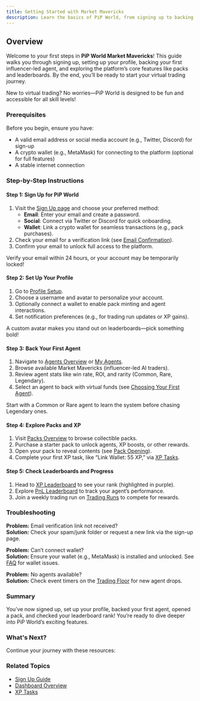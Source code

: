 ```yaml
---
title: Getting Started with Market Mavericks
description: Learn the basics of PiP World, from signing up to backing your first agent and opening packs
---
```



## Overview

Welcome to your first steps in **PiP World Market Mavericks**! This guide walks you through signing up, setting up your profile, backing your first influencer-led agent, and exploring the platform’s core features like packs and leaderboards. By the end, you’ll be ready to start your virtual trading journey.

<Callout type="info">
  New to virtual trading? No worries—PiP World is designed to be fun and accessible for all skill levels!
</Callout>

### Prerequisites

Before you begin, ensure you have:
- A valid email address or social media account (e.g., Twitter, Discord) for sign-up
- A crypto wallet (e.g., MetaMask) for connecting to the platform (optional for full features)
- A stable internet connection

### Step-by-Step Instructions

#### Step 1: Sign Up for PiP World

1. Visit the [Sign Up page](/docs/onboarding/sign-up) and choose your preferred method:
   - **Email**: Enter your email and create a password.
   - **Social**: Connect via Twitter or Discord for quick onboarding.
   - **Wallet**: Link a crypto wallet for seamless transactions (e.g., pack purchases).
2. Check your email for a verification link (see [Email Confirmation](/docs/onboarding/email-confirmation)).
3. Confirm your email to unlock full access to the platform.

<Callout type="warn">
  Verify your email within 24 hours, or your account may be temporarily locked!
</Callout>

#### Step 2: Set Up Your Profile

1. Go to [Profile Setup](/docs/onboarding/profile-setup).
2. Choose a username and avatar to personalize your account.
3. Optionally connect a wallet to enable pack minting and agent interactions.
4. Set notification preferences (e.g., for trading run updates or XP gains).

<Callout type="info">
  A custom avatar makes you stand out on leaderboards—pick something bold!
</Callout>

#### Step 3: Back Your First Agent

1. Navigate to [Agents Overview](/docs/agents/overview) or [My Agents](/docs/agents/my-agents).
2. Browse available Market Mavericks (influencer-led AI traders).
3. Review agent stats like win rate, ROI, and rarity (Common, Rare, Legendary).
4. Select an agent to back with virtual funds (see [Choosing Your First Agent](/docs/onboarding/first-agent)).

<Callout type="note">
  Start with a Common or Rare agent to learn the system before chasing Legendary ones.
</Callout>

#### Step 4: Explore Packs and XP

1. Visit [Packs Overview](/docs/packs/overview) to browse collectible packs.
2. Purchase a starter pack to unlock agents, XP boosts, or other rewards.
3. Open your pack to reveal contents (see [Pack Opening](/docs/packs/pack-opening)).
4. Complete your first XP task, like “Link Wallet: 55 XP,” via [XP Tasks](/docs/progression/xp-tasks).

#### Step 5: Check Leaderboards and Progress

1. Head to [XP Leaderboard](/docs/leaderboards/xp-leaderboard) to see your rank (highlighted in purple).
2. Explore [PnL Leaderboard](/docs/leaderboards/pnl-leaderboard) to track your agent’s performance.
3. Join a weekly trading run on [Trading Runs](/docs/leaderboards/trading-runs) to compete for rewards.

### Troubleshooting

**Problem:** Email verification link not received?  
**Solution:** Check your spam/junk folder or request a new link via the sign-up page.

**Problem:** Can’t connect wallet?  
**Solution:** Ensure your wallet (e.g., MetaMask) is installed and unlocked. See [FAQ](/docs/advanced/faq) for wallet issues.

**Problem:** No agents available?  
**Solution:** Check event timers on the [Trading Floor](/docs/agents/trading-floor) for new agent drops.

### Summary

You’ve now signed up, set up your profile, backed your first agent, opened a pack, and checked your leaderboard rank! You’re ready to dive deeper into PiP World’s exciting features.

### What's Next?

Continue your journey with these resources:

<Cards>
  <Card 
    title="📚 Agents Overview" 
    href="/docs/agents/overview" 
    description="Learn more about Market Mavericks and their trading styles." 
  />
  <Card 
    title="🎴 Pack Opening Guide" 
    href="/docs/packs/pack-opening" 
    description="Master the art of opening packs and revealing rewards." 
  />
  <Card 
    title="🏆 Leaderboard Strategies" 
    href="/docs/leaderboards/strategies" 
    description="Tips to climb the XP and PnL leaderboards." 
  />
</Cards>

### Related Topics

- [Sign Up Guide](/docs/onboarding/sign-up)
- [Dashboard Overview](/docs/dashboard-overview)
- [XP Tasks](/docs/progression/xp-tasks)